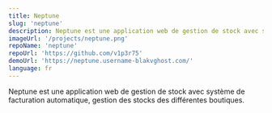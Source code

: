 ```yaml
---
title: Neptune
slug: 'neptune'
description: Neptune est une application web de gestion de stock avec système de facturation automatique, gestion des stocks des différentes boutiques.
imageUrl: '/projects/neptune.png'
repoName: 'neptune'
repoUrl: 'https://github.com/v1p3r75'
demoUrl: 'https://neptune.username-blakvghost.com/'
language: fr
---
```


Neptune est une application web de gestion de stock avec système de facturation automatique, gestion des stocks des différentes boutiques.